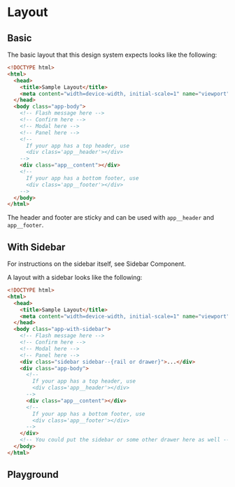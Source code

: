 
# Layout

## Basic

The basic layout that this design system expects looks like the following:

```html
<!DOCTYPE html>
<html>
  <head>
    <title>Sample Layout</title>
    <meta content="width=device-width, initial-scale=1" name="viewport" />
  </head>
  <body class="app-body">
    <!-- Flash message here -->
    <!-- Confirm here -->
    <!-- Modal here -->
    <!-- Panel here -->
    <!--
      If your app has a top header, use
      <div class='app__header'></div>
    -->
    <div class="app__content"></div>
    <!--
      If your app has a bottom footer, use
      <div class='app__footer'></div>
    -->
  </body>
</html>
```

<Canvas withToolbar>
  <Story id="recipes-layout--basic" />
</Canvas>

The header and footer are sticky and can be used with `app__header` and `app__footer`.

## With Sidebar

For instructions on the sidebar itself, see <LinkTo LinkTo kind="components-sidebar--default-drawer">Sidebar Component</LinkTo>.

A layout with a sidebar looks like the following:

```html
<!DOCTYPE html>
<html>
  <head>
    <title>Sample Layout</title>
    <meta content="width=device-width, initial-scale=1" name="viewport" />
  </head>
  <body class="app-with-sidebar">
    <!-- Flash message here -->
    <!-- Confirm here -->
    <!-- Modal here -->
    <!-- Panel here -->
    <div class="sidebar sidebar--{rail or drawer}">...</div>
    <div class="app-body">
      <!--
        If your app has a top header, use
        <div class='app__header'></div>
      -->
      <div class="app__content"></div>
      <!--
        If your app has a bottom footer, use
        <div class='app__footer'></div>
      -->
    </div>
    <!-- You could put the sidebar or some other drawer here as well -->
  </body>
</html>
```

<Canvas withToolbar>
  <Story id="recipes-layout--sidebar" />
</Canvas>

## Playground

<Primary />
<ArgsTable of="." story="^" />
